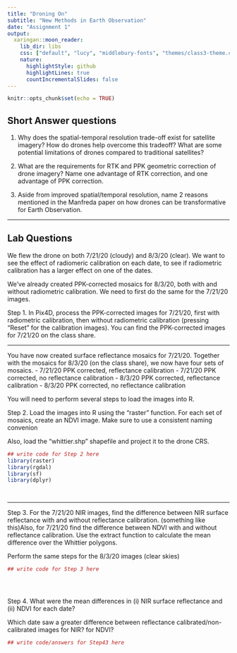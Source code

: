 ```yaml
---
title: "Droning On"
subtitle: "New Methods in Earth Observation"
date: "Assignment 1"
output:
  xaringan::moon_reader:
    lib_dir: libs
    css: ["default", "lucy", "middlebury-fonts", "themes/class3-theme.css"]
    nature:
      highlightStyle: github
      highlightLines: true
      countIncrementalSlides: false
---
```



```r
knitr::opts_chunk$set(echo = TRUE)
```

## Short Answer questions

1. Why does the spatial-temporal resolution trade-off exist for satellite imagery? How do drones help overcome this tradeoff? What are some potential limitations of drones compared to traditional satellites?

2. What are the requirements for RTK and PPK geometric correction of drone imagery? Name one advantage of RTK correction, and one advantage of PPK correction.

3. Aside from improved spatial/temporal resolution, name 2 reasons mentioned in the Manfreda paper on how drones can be transformative for Earth Observation.

---

## Lab Questions

We flew the drone on both 7/21/20 (cloudy) and 8/3/20 (clear). We want to see the effect of radiomeric calibration on each date, to see if radiometric calibration has a larger effect on one of the dates.

We've already created PPK-corrected mosaics for 8/3/20, both with and without radiometric calibration. We need to first do the same for the 7/21/20 images.

Step 1. In Pix4D, process the PPK-corrected images for 7/21/20, first with radiometric calibration, then without radiometric calibration (pressing "Reset" for the calibration images). You can find the PPK-corrected images for 7/21/20 on the class share.

---

You have now created surface reflectance mosaics for 7/21/20. Together with the mosaics for 8/3/20 (on the class share), we now have four sets of mosaics.
- 7/21/20 PPK corrected, reflectance calibration
- 7/21/20 PPK corrected, no reflectance calibration
- 8/3/20 PPK corrected, reflectance calibration
- 8/3/20 PPK corrected, no reflectance calibration

You will need to perform several steps to load the images into R. 

Step 2. Load the images into R using the "raster" function. For each set of mosaics, create an NDVI image. Make sure to use a consistent naming convenion

Also, load the "whittier.shp" shapefile and project it to the drone CRS.

```r
## write code for Step 2 here
library(raster)
library(rgdal)
library(sf)
library(dplyr)




```

--- 

Step 3. For the 7/21/20 NIR images, find the difference between NIR surface reflectance with and without reflectance calibration. (something like this)Also, for 7/21/20 find the difference between NDVI with and without reflectance calibration. Use the extract function to calculate the mean difference over the Whittier polygons.

Perform the same steps for the 8/3/20 images (clear skies)

```r
## write code for Step 3 here





```

Step 4. What were the mean differences in (i) NIR surface reflectance and (ii) NDVI for each date? 

Which date saw a greater difference between reflectance calibrated/non-calibrated images for NIR? for NDVI?

```r
## write code/answers for Step43 here





```

